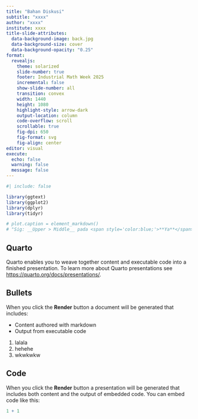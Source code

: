 ```yaml
---
title: "Bahan Diskusi"
subtitle: "xxxx"
author: "xxxx"
institute: xxxx
title-slide-attributes:
  data-background-image: back.jpg
  data-background-size: cover
  data-background-opacity: "0.25"
format: 
  revealjs:
    theme: solarized
    slide-number: true
    footer: Industrial Math Week 2025
    incremental: false
    show-slide-number: all
    transition: convex
    width: 1440
    height: 1080
    highlight-style: arrow-dark
    output-location: column
    code-overflow: scroll
    scrollable: true
    fig-dpi: 650
    fig-format: svg
    fig-align: center
editor: visual
execute: 
  echo: false
  warning: false
  message: false
---
```


```r
#| include: false

library(ggtext)
library(ggplot2)
library(dplyr)
library(tidyr)

# plot.caption = element_markdown()
# "Sig: __Upper > Middle__ pada <span style='color:blue;'>**Ya**</span>"
```

## Quarto

Quarto enables you to weave together content and executable code into a finished presentation. To learn more about Quarto presentations see <https://quarto.org/docs/presentations/>.

## Bullets

When you click the **Render** button a document will be generated that includes:

-   Content authored with markdown
-   Output from executable code

1. lalala
1. hehehe
1. wkwkwkw

## Code

When you click the **Render** button a presentation will be generated that includes both content and the output of embedded code. You can embed code like this:

```r
1 + 1
```

